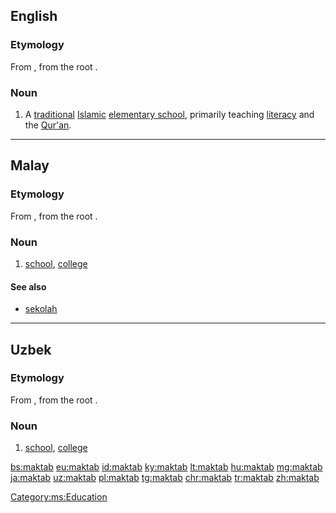 ==English==

===Etymology===
From {{etyl|ar|en}} {{m|ar|مَكْتَب}}, from the root {{ar-root|ك|ت|ب}}.

===Noun===
{{en-noun}}

# A [[traditional]] [[Islamic]] [[elementary school]], primarily teaching [[literacy]] and the [[Qur'an]].

----

==Malay==

===Etymology===
From {{etyl|ar|ms}} {{m|ar|مَكْتَب}}, from the root {{ar-root|ك|ت|ب}}.

===Noun===
{{ms-noun}}

# [[school]], [[college]]

====See also====
* [[sekolah]]

[[Category:ms:Education]]

----

==Uzbek==

===Etymology===
From {{etyl|ar|uz}} {{m|ar|مَكْتَب}}, from the root {{ar-root|ك|ت|ب}}.

===Noun===
{{uz-noun}}

# [[school]], [[college]]

[[bs:maktab]]
[[eu:maktab]]
[[id:maktab]]
[[ky:maktab]]
[[lt:maktab]]
[[hu:maktab]]
[[mg:maktab]]
[[ja:maktab]]
[[uz:maktab]]
[[pl:maktab]]
[[tg:maktab]]
[[chr:maktab]]
[[tr:maktab]]
[[zh:maktab]]